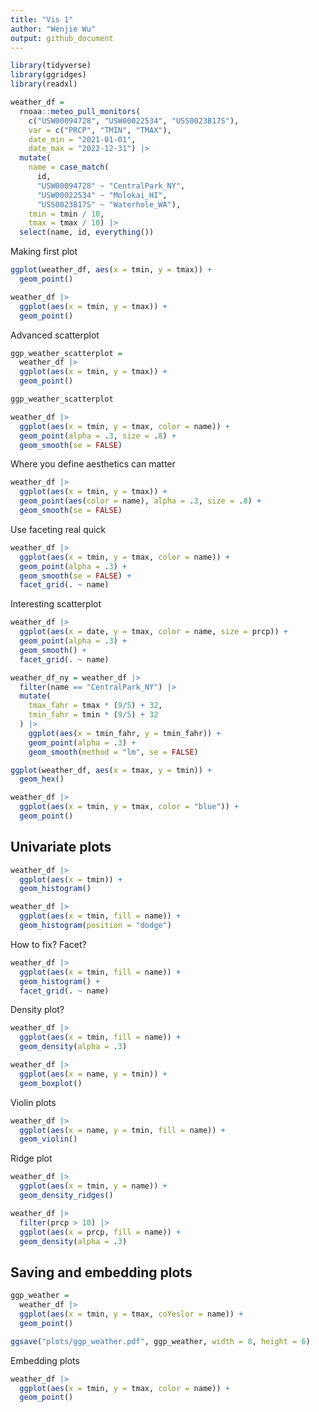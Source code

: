 ```yaml
---
title: "Vis 1"
author: "Wenjie Wu"
output: github_document
---
```


```r
library(tidyverse)
library(ggridges)
library(readxl)
```

```r
weather_df = 
  rnoaa::meteo_pull_monitors(
    c("USW00094728", "USW00022534", "USS0023B17S"),
    var = c("PRCP", "TMIN", "TMAX"), 
    date_min = "2021-01-01",
    date_max = "2022-12-31") |>
  mutate(
    name = case_match(
      id, 
      "USW00094728" ~ "CentralPark_NY", 
      "USW00022534" ~ "Molokai_HI",
      "USS0023B17S" ~ "Waterhole_WA"),
    tmin = tmin / 10,
    tmax = tmax / 10) |>
  select(name, id, everything())
```

Making first plot

```r
ggplot(weather_df, aes(x = tmin, y = tmax)) + 
  geom_point()
```


```r
weather_df |>
  ggplot(aes(x = tmin, y = tmax)) + 
  geom_point()
```

Advanced scatterplot

```r
ggp_weather_scatterplot = 
  weather_df |>
  ggplot(aes(x = tmin, y = tmax)) + 
  geom_point()

ggp_weather_scatterplot
```


```r
weather_df |>
  ggplot(aes(x = tmin, y = tmax, color = name)) + 
  geom_point(alpha = .3, size = .8) + 
  geom_smooth(se = FALSE)
```

Where you define aesthetics can matter

```r
weather_df |>
  ggplot(aes(x = tmin, y = tmax)) + 
  geom_point(aes(color = name), alpha = .3, size = .8) + 
  geom_smooth(se = FALSE)
```

Use faceting real quick

```r
weather_df |>
  ggplot(aes(x = tmin, y = tmax, color = name)) + 
  geom_point(alpha = .3) + 
  geom_smooth(se = FALSE) + 
  facet_grid(. ~ name)
```

Interesting scatterplot

```r
weather_df |>
  ggplot(aes(x = date, y = tmax, color = name, size = prcp)) + 
  geom_point(alpha = .3) + 
  geom_smooth() + 
  facet_grid(. ~ name)
```

```r
weather_df_ny = weather_df |>
  filter(name == "CentralPark_NY") |>
  mutate(
    tmax_fahr = tmax * (9/5) + 32,
    tmin_fahr = tmin * (9/5) + 32
  ) |>
    ggplot(aes(x = tmin_fahr, y = tmin_fahr)) + 
    geom_point(alpha = .3) + 
    geom_smooth(method = "lm", se = FALSE)
```


```r
ggplot(weather_df, aes(x = tmax, y = tmin)) + 
  geom_hex()
```

```r
weather_df |>
  ggplot(aes(x = tmin, y = tmax, color = "blue")) + 
  geom_point()
```

## Univariate plots

```r
weather_df |>
  ggplot(aes(x = tmin)) + 
  geom_histogram()
```

```r
weather_df |>
  ggplot(aes(x = tmin, fill = name)) + 
  geom_histogram(position = "dodge")
```

How to fix? Facet?

```r
weather_df |>
  ggplot(aes(x = tmin, fill = name)) + 
  geom_histogram() + 
  facet_grid(. ~ name)
```

Density plot?

```r
weather_df |>
  ggplot(aes(x = tmin, fill = name)) + 
  geom_density(alpha = .3)
```

```r
weather_df |>
  ggplot(aes(x = name, y = tmin)) + 
  geom_boxplot()
```
Violin plots

```r
weather_df |>
  ggplot(aes(x = name, y = tmin, fill = name)) + 
  geom_violin()
```

Ridge plot

```r
weather_df |>
  ggplot(aes(x = tmin, y = name)) + 
  geom_density_ridges()
```

```r
weather_df |>
  filter(prcp > 10) |>
  ggplot(aes(x = prcp, fill = name)) + 
  geom_density(alpha = .3)
```

## Saving and embedding plots

```r
ggp_weather = 
  weather_df |>
  ggplot(aes(x = tmin, y = tmax, coYeslor = name)) + 
  geom_point()

ggsave("plots/ggp_weather.pdf", ggp_weather, width = 8, height = 6)
```

Embedding plots

```r
weather_df |>
  ggplot(aes(x = tmin, y = tmax, color = name)) + 
  geom_point()
```

